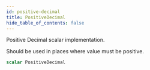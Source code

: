 ```yaml
---
id: positive-decimal
title: PositiveDecimal
hide_table_of_contents: false
---
```


Positive Decimal scalar implementation.

Should be used in places where value must be positive.

```graphql
scalar PositiveDecimal
```
